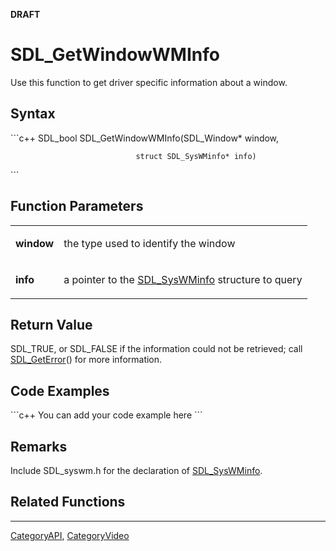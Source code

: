 <!-- pragma section-numbers off -->
<!-- pragma disable-camelcase -->
'''DRAFT'''

= SDL_GetWindowWMInfo =
Use this function to get driver specific information about a window.


== Syntax ==
```c++
SDL_bool SDL_GetWindowWMInfo(SDL_Window*           window,
                             struct SDL_SysWMinfo* info)
```

== Function Parameters ==
{|
|'''window'''
|the type used to identify the window
|-
|'''info'''
|a pointer to the [[SDL_SysWMinfo]] structure to query
|}

== Return Value ==
SDL_TRUE, or SDL_FALSE if the information could not be retrieved; call [[SDL_GetError]]() for more information. 

== Code Examples ==
```c++
You can add your code example here
```

== Remarks ==
Include SDL_syswm.h for the declaration of [[SDL_SysWMinfo]].

== Related Functions ==

----
[[CategoryAPI]], [[CategoryVideo]]
